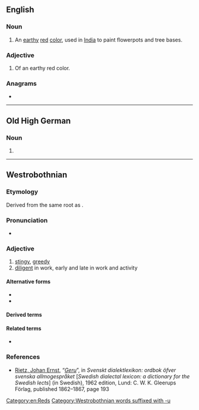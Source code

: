 {{also|ġeru}}
==English==

===Noun===
{{en-noun|-}}

# An [[earthy]] [[red]] [[color]], used in [[India]] to paint flowerpots and tree bases.

===Adjective===
{{en-adj}}

# Of an earthy red color.

===Anagrams===
* {{anagrams|en|a=egru|Guer.|Ruge|grue|regu|urge}}

[[Category:en:Reds]]

----

==Old High German==

===Noun===
{{head|goh|noun form|head=gēru}}

# {{inflection of|goh|gēr||ins|s}}

----

==Westrobothnian==

===Etymology===
Derived from the same root as {{m|gmq-bot|gjer}}.

===Pronunciation===
* {{IPA|gmq-bot|[jèːɾʉ]}} {{gmq-bot-pronu-note}}
*: {{rhymes|gmq-bot|èːɾʉ}}

===Adjective===
{{head|gmq-bot|adjective}}

# [[stingy]], [[greedy]]
# [[diligent]] in work, early and late in work and activity

====Alternative forms====
* {{l|gmq-bot|geri}}
* {{l|gmq-bot|djöro}}

====Derived terms====
{{der3|gmq-bot|brukningsgeru
|ginnäsgeru
|kóstgeru
|mykkelsgeru
|sómmänsgeru
|sytningsgeru
|sytäsgeru
|säsgeru
|tórkningsgeri
|vaitgeru
|vöttugeru
}}

====Related terms====
* {{l|gmq-bot|gernom}}

===References===
* [[w:sv:Ernst Rietz|Rietz, Johan Ernst]], “[http://runeberg.org/dialektl/0223.html ''Geru'']”, in ''Svenskt dialektlexikon: ordbok öfver svenska allmogespråket'' [''Swedish dialectal lexicon: a dictionary for the Swedish lects''] (in Swedish), 1962 edition, Lund: C. W. K. Gleerups Förlag, published 1862–1867, page 193

[[Category:Westrobothnian words suffixed with -u]]